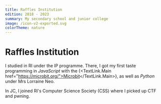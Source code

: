 ```yaml
---
title: Raffles Institution
edition: 2018 - 2023
summary: My secondary school and junior college
image: /icon-v2-exported.svg
colorTheme: nature
---
```



# Raffles Institution

I studied in RI under the IP programme. There, I got my first taste programming in *JavaScript* with the {<TextLink.Main href="https://microbit.org/">Microbit</TextLink.Main>}, as well as *Python* under Mrs Lorraine Neo.

In JC, I joined RI's Computer Science Society (CSS) where I picked up CTF and pwning.